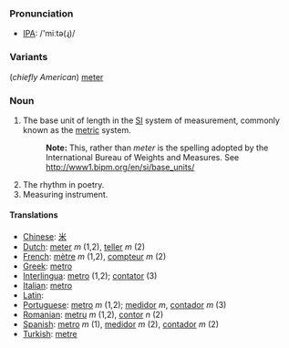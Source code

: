 === Pronunciation ===
*[[w:IPA|IPA]]: /'miːtə(ɻ)/
=== Variants ===
(''chiefly American'') [[meter]]
===Noun===
#The base unit of length in the [[SI]] system of measurement, commonly known as the [[metric]] system.
#:'''Note:''' This, rather than ''meter'' is the spelling adopted by the International Bureau of Weights and Measures.  See http://www1.bipm.org/en/si/base_units/
#The rhythm in poetry.
#Measuring instrument.

==== Translations ====
*[[Chinese]]: [[米]]
*[[Dutch]]: [[meter]] ''m'' (1,2), [[teller]] ''m'' (2)
*[[French]]: [[mètre]] ''m'' (1,2), [[compteur]] ''m'' (2)
*[[Greek]]: [[metro]]
*[[Interlingua]]: [[metro]] (1,2); [[contator]] (3)
*[[Italian]]: [[metro]]
*[[Latin]]: [[]]
*[[Portuguese]]: [[metro]] ''m'' (1,2); [[medidor]] ''m'', [[contador]] ''m'' (3)
*[[Romanian]]: [[metru]] ''m'' (1,2), [[contor]] ''n'' (2)
*[[Spanish]]: [[metro]] ''m'' (1), [[medidor]] ''m'' (2), [[contador]] ''m'' (2)
*[[Turkish]]: [[metre]]